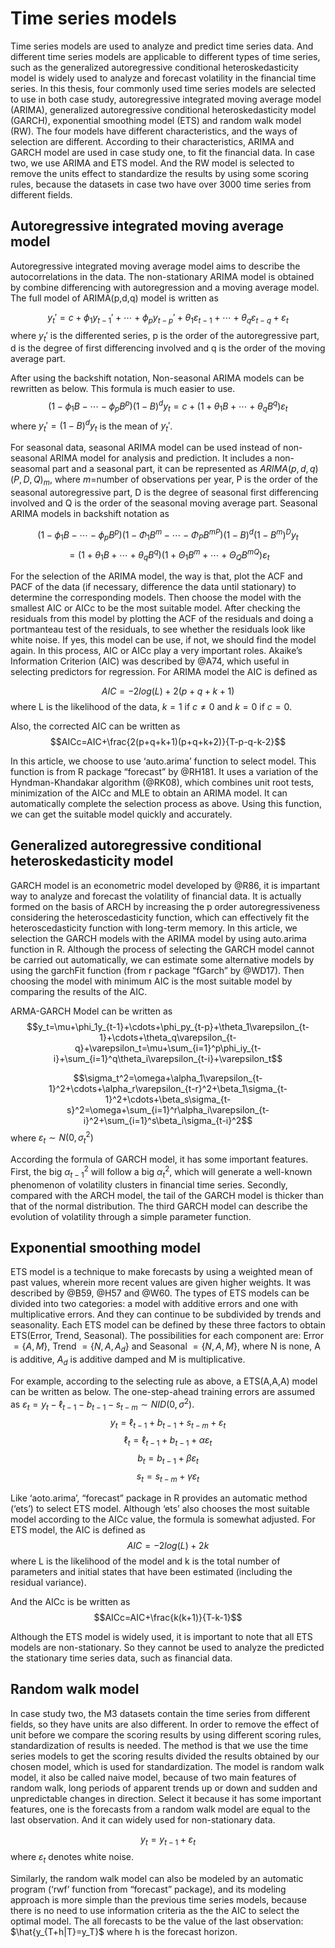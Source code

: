 # Time series models

Time series models are used to analyze and predict time series data. And different time series models are applicable to different types of time series, such as the generalized autoregressive conditional heteroskedasticity  model is widely used to analyze and forecast volatility in the financial time series. In this thesis, four commonly used time series models are selected to use in both case study, autoregressive integrated moving average model (ARIMA), generalized autoregressive conditional heteroskedasticity model (GARCH),  exponential smoothing model (ETS) and random walk model (RW). The four models have different characteristics, and the ways of selection are different. According to their characteristics, ARIMA and GARCH model are used in case study one, to fit the financial data. In case two, we use ARIMA and ETS model.  And the RW model is selected to remove the units effect to standardize the results by using some scoring rules, because the datasets in case two have over 3000 time series from different fields.

##  Autoregressive integrated moving average model

Autoregressive integrated moving average model aims to describe the autocorrelations in the data. The non-stationary ARIMA model is obtained by combine differencing with autoregression and a moving average model. The full model of ARIMA(p,d,q) model is written as 

$$y_t'=c+\phi_1y_{t-1}'+\cdots+\phi_py_{t-p}'+\theta_1\varepsilon_{t-1}+\cdots+\theta_q\varepsilon_{t-q}+\varepsilon_t$$
where $y_t'$ is the differented series, p is the order of the autoregressive part, d is the degree of first differencing involved and q is the order of the moving average part.

After using the backshift notation, Non-seasonal ARIMA models can be rewritten as below. This formula is much easier to use.
$$(1-\phi_1B-\cdots-\phi_pB^p)(1-B)^dy_t=c+(1+\theta_1B+\cdots+\theta_qB^q)\varepsilon_t$$
where $y_t'=(1-B)^dy_t$ is the mean of $y_t'$.

For seasonal data, seasonal ARIMA model can be used instead of non-seasonal ARIMA model for analysis and prediction. It includes a non-seasomal part and a seasonal part, it can be represented as $ARIMA(p,d,q)(P,D,Q)_m$, where $m=$number of observations per year, P is the order of the seasonal autoregressive part, D is the degree of seasonal first differencing involved and Q is the order of the seasonal moving average part. Seasonal ARIMA models in backshift notation as

$$(1-\phi_1B-\cdots-\phi_pB^p)(1-\Phi_{1}B^{m}-\cdots-\Phi_{P}B^{mP})(1-B)^d(1-B^{m})^Dy_{t}$$
$$=(1+\theta_1B+\cdots+\theta_qB^q)(1+\Theta_{1}B^{m}+\cdots+\Theta_{Q}B^{mQ})\varepsilon_{t}$$

For the selection of the ARIMA model, the way is that, plot the ACF and PACF of the data (if necessary, difference the data until stationary) to determine the corresponding models. Then choose the model with the smallest AIC or AICc to be the most suitable model. After checking the residuals from this model by plotting the ACF of the residuals and doing a portmanteau test of the residuals, to see whether the residuals look like white noise. If yes, this model can be use, if not, we should find the model again. In this process, AIC or AICc play a very important roles. Akaike’s Information Criterion (AIC) was described by @A74, which useful in selecting predictors for regression. For ARIMA model the AIC is defined as

$$AIC=-2log(L)+2(p+q+k+1)$$
where L is the likelihood of the data, $k=1$ if $c\neq0$ and $k=0$ if $c=0$.

Also, the corrected AIC can be written as
$$AICc=AIC+\frac{2(p+q+k+1)(p+q+k+2)}{T-p-q-k-2}$$

In this article, we choose to use 'auto.arima' function to select model. This function is from R package "forecast" by @RH181. It uses a variation of the Hyndman-Khandakar algorithm (@RK08), which combines unit root tests, minimization of the AICc and MLE to obtain an ARIMA model. It can automatically complete the selection process as above. Using this function, we can get the suitable model quickly and accurately.

## Generalized autoregressive conditional heteroskedasticity model

GARCH model is an econometric model developed by @R86, it is impartant way to analyze and forecast the volatility of financial data. It is actually formed on the basis of ARCH by increasing the p order autoregressiveness considering the heteroscedasticity function, which can effectively fit the heteroscedasticity function with long-term memory. In this article, we selection the GARCH models with the ARIMA model by using auto.arima function in R. Although the process of selecting the GARCH model cannot be carried out automatically, we can estimate some alternative models by using the garchFit function (from r package "fGarch" by @WD17). Then choosing the model with minimum AIC is the most suitable model by comparing the results of the AIC.

ARMA-GARCH Model can be written as
$$y_t=\mu+\phi_1y_{t-1}+\cdots+\phi_py_{t-p}+\theta_1\varepsilon_{t-1}+\cdots+\theta_q\varepsilon_{t-q}+\varepsilon_t=\mu+\sum_{i=1}^p\phi_iy_{t-i}+\sum_{i=1}^q\theta_i\varepsilon_{t-i}+\varepsilon_t$$

$$\sigma_t^2=\omega+\alpha_1\varepsilon_{t-1}^2+\cdots+\alpha_r\varepsilon_{t-r}^2+\beta_1\sigma_{t-1}^2+\cdots+\beta_s\sigma_{t-s}^2=\omega+\sum_{i=1}^r\alpha_i\varepsilon_{t-i}^2+\sum_{i=1}^s\beta_i\sigma_{t-i}^2$$
where $\varepsilon_t\sim{N(0,\sigma_t^2)}$

According the formula of GARCH model, it has some important features. First, the big $\alpha_{t-1}^2$ will follow a big $\alpha_t^2$, which will generate a well-known phenomenon of volatility clusters in financial time series. Secondly, compared with the ARCH model, the tail of the GARCH model is thicker than that of the normal distribution. The third GARCH model can describe the evolution of volatility through a simple parameter function.

## Exponential smoothing model

ETS model is a technique to make forecasts by using a weighted mean of past values, wherein more recent values are given higher weights. It was described by @B59, @H57 and @W60. The types of ETS models can be divided into two categories: a model with additive errors and one with multiplicative errors. And they can continue to be subdivided by trends and seasonality. Each ETS model can be defined by these three factors to obtain ETS(Error, Trend, Seasonal). The possibilities for each component are: Error $=\{A,M\}$, Trend $=\{N,A,A_d\}$ and Seasonal $=\{N,A,M\}$, where N is none, A is additive, $A_d$ is additive damped and M is multiplicative. 

For example, according to the selecting rule as above, a ETS(A,A,A) model can be written as below. The one-step-ahead training errors are assumed as $\varepsilon_t=y_t-\ell_{t-1}-b_{t-1}-s_{t-m}\sim{NID(0,\sigma^2)}$.
$$y_t=\ell_{t-1}+b_{t-1}+s_{t-m}+\varepsilon_t$$
$$\ell_t=\ell_{t-1}+b_{t-1}+\alpha\varepsilon_t$$
$$b_t=b_{t-1}+\beta\varepsilon_t$$
$$s_t=s_{t-m}+\gamma\varepsilon_t$$

Like 'aoto.arima', "forecast" package in R provides an automatic method ('ets') to select ETS model. Although 'ets' also chooses the most suitable model according to the AICc value, the formula is somewhat adjusted. For ETS model, the AIC is defined as
$$AIC=-2log(L)+2k$$
where L is the likelihood of the model and k is the total number of parameters and initial states that have been estimated (including the residual variance).

And the AICc is be written as
$$AICc=AIC+\frac{k(k+1)}{T-k-1}$$
  
Although the ETS model is widely used, it is important to note that all ETS models are non-stationary. So they cannot be used to analyze the predicted the stationary time series data, such as financial data. 
  
  
## Random walk model

In case study two, the M3 datasets contain the time series from different fields, so they have units are also different. In order to remove the effect of unit before we compare the scoring results by using different scoring rules, standardization of results is needed. The method is that we use the time series models to get the scoring results divided the results obtained by our chosen model, which is used for standardization. The model is random walk model, it also be called naive model, because of two main features of random walk, long periods of apparent trends up or down and sudden and unpredictable changes in direction. Select it because it has some important features, one is the forecasts from a random walk model are equal to the last observation. And it can widely used for non-stationary data. 

$$y_t=y_{t-1}+\varepsilon_t$$
where $\varepsilon_t$ denotes white noise.

Similarly, the random walk model can also be modeled by an automatic program ('rwf' function from "forecast" package), and its modeling approach is more simple than the previous time series models, because there is no need to use information criteria as the the AIC to select the optimal model. The all forecasts to be the value of the last observation: $\hat{y_{T+h|T}=y_T}$ where h is the forecast horizon. 





